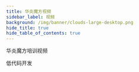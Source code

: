 ```yaml
---
title: 华炎魔方视频
sidebar_label: 视频
background: /img/banner/clouds-large-desktop.png
hide_title: true
hide_table_of_contents: true
---
```



<div class="text-center mx-auto max-w-md px-4 sm:max-w-3xl sm:px-6 lg:px-8 pt-12 lg:max-w-7xl">
  <p class="mt-2 text-3xl font-extrabold text-gray-900 tracking-tight md:text-5xl">
    华炎魔方培训视频
  </p>
</div>


<div class="mt-10 mx-auto max-w-md px-4 grid gap-8 sm:max-w-lg sm:px-6 lg:px-8 lg:grid-cols-3 lg:max-w-7xl">

  <Card image="https://www-steedos-com.oss-accelerate.aliyuncs.com/videos/steedos/steedos-open-source.jpg"
    category="华炎魔方概览"
    title="点击鼠标，就能编程"
    href="https://www-steedos-com.oss-accelerate.aliyuncs.com/videos/steedos/steedos-open-source.mp4"/>

  <Card image="https://www-steedos-com.oss-accelerate.aliyuncs.com/videos/creator/steedos-platform-features.jpg"
    category="华炎魔方概览"
    title="华炎魔方十大引擎，开发效率提升十倍"
    href="/videos/steedos-platform-features/"/>

  <Card image="https://vod.steedos.com/image/cover/273D6FB669D94148889E5FE7A26A3D13-6-2.png"
    title="什么是元数据？低代码平台中的元数据深度解析"
    description="当你的业务需求发生变化时，不需要找软件公司修改代码，不需要漫长的等待，只需要点击鼠标，修改配置，应用程序就会跟着变化。"
    href="/videos/workflow/metadate/"/>  

</div>


<p class="pt-10 text-2xl leading-9 font-extrabold text-black sm:text-4xl sm:leading-10 lg:text-3xl lg:leading-none">
  低代码开发
</p>

<div class="mt-6 mb-6 grid gap-5 max-w-lg mx-auto md:grid-cols-2 lg:grid-cols-3 lg:max-w-none">

  <Card image="http://vod.steedos.com/image/cover/D97E503BEA3441D7BD807AF1AC9A95B5-6-2.png"
    category="低代码培训课程"
    title="如何创建自定义应用程序"
    href="/videos/lesson-object/"/>

  <Card image="http://vod.steedos.com/image/cover/608CD349AB534EA496E649EFFB3423A1-6-2.png"
    category="低代码培训课程"
    title="如何为自定义对象创建子表"
    href="/videos/lesson-object-relationship/"/>
    

  <Card image="https://www-steedos-com.oss-accelerate.aliyuncs.com/videos/workflow/admin-contracts.jpg"
    category="审批王"
    title="如何设计审批流程"
    href="/videos/workflow/admin-contracts/"/>

  <Card image="https://www-steedos-com.oss-accelerate.aliyuncs.com/videos/workflow/user-contracts.jpg"
    category="审批王"
    title="如何填单和审批"
    href="/videos/workflow/user-contracts/"/>

</div>

<br/><br/>